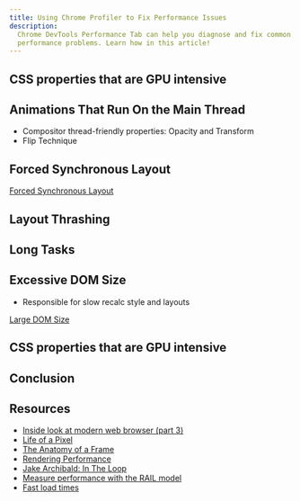 ```yaml
---
title: Using Chrome Profiler to Fix Performance Issues
description:
  Chrome DevTools Performance Tab can help you diagnose and fix common
  performance problems. Learn how in this article!
---
```


## CSS properties that are GPU intensive

## Animations That Run On the Main Thread

- Compositor thread-friendly properties: Opacity and Transform
- Flip Technique

## Forced Synchronous Layout

[Forced Synchronous Layout](demos/performance/index.html)

## Layout Thrashing

## Long Tasks

## Excessive DOM Size

- Responsible for slow recalc style and layouts

[Large DOM Size](demos/performance/index.html)

## CSS properties that are GPU intensive

## Conclusion

## Resources

- [Inside look at modern web browser (part 3)](https://developer.chrome.com/blog/inside-browser-part3/)
- [Life of a Pixel](https://youtu.be/K2QHdgAKP-s)
- [The Anatomy of a Frame](https://aerotwist.com/blog/the-anatomy-of-a-frame/)
- [Rendering Performance](https://web.dev/rendering-performance/)
- [Jake Archibald: In The Loop](https://youtu.be/cCOL7MC4Pl0)
- [Measure performance with the RAIL model](https://web.dev/rail/)
- [Fast load times](https://web.dev/fast/)
